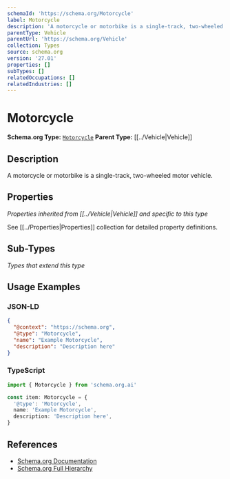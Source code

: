 ```yaml
---
schemaId: 'https://schema.org/Motorcycle'
label: Motorcycle
description: 'A motorcycle or motorbike is a single-track, two-wheeled motor vehicle.'
parentType: Vehicle
parentUrl: 'https://schema.org/Vehicle'
collection: Types
source: schema.org
version: '27.01'
properties: []
subTypes: []
relatedOccupations: []
relatedIndustries: []
---
```

# Motorcycle

**Schema.org Type:** [`Motorcycle`](https://schema.org/Motorcycle)
**Parent Type:** [[../Vehicle|Vehicle]]

## Description

A motorcycle or motorbike is a single-track, two-wheeled motor vehicle.

## Properties

*Properties inherited from [[../Vehicle|Vehicle]] and specific to this type*

See [[../Properties|Properties]] collection for detailed property definitions.

## Sub-Types

*Types that extend this type*

## Usage Examples

### JSON-LD

```json
{
  "@context": "https://schema.org",
  "@type": "Motorcycle",
  "name": "Example Motorcycle",
  "description": "Description here"
}
```

### TypeScript

```typescript
import { Motorcycle } from 'schema.org.ai'

const item: Motorcycle = {
  '@type': 'Motorcycle',
  name: 'Example Motorcycle',
  description: 'Description here',
}
```

## References

- [Schema.org Documentation](https://schema.org/Motorcycle)
- [Schema.org Full Hierarchy](https://schema.org/docs/full.html)
